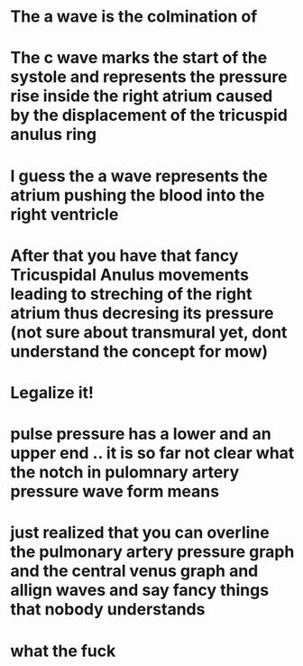 # The a wave is the colmination of 
# The c wave marks the start of the systole and represents the pressure rise inside the right atrium caused by the displacement of the tricuspid anulus ring

# I guess the a wave represents the atrium pushing the blood into the right ventricle 
# After that you have that fancy Tricuspidal Anulus movements leading to streching of the right atrium thus decresing its pressure (not sure about transmural yet, dont understand the concept for mow)
# Legalize it!
# pulse pressure has a lower and an upper end .. it is so far not clear what the notch in pulomnary artery pressure wave form means

# just realized that you can overline the pulmonary artery pressure graph and the central venus graph and allign waves and say fancy things that nobody understands
# what the fuck